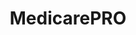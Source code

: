 ---
title: "MedicarePRO"
description: "thanks.io / MedicarePRO Integration"
url: "https://www.medicareproapp.com/user/userController/login"
tag: "Popular"
---